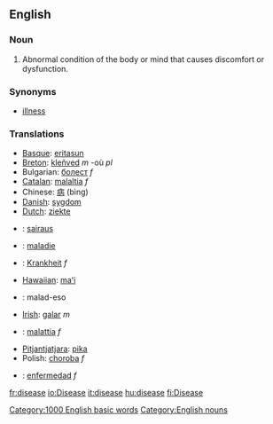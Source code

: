 ==English==
===Noun===
#Abnormal condition of the body or mind that causes discomfort or dysfunction. 

===Synonyms===
*[[illness]]

===Translations===
*[[Basque]]: [[eritasun]]
*[[Breton]]: [[kleñved]] ''m'' -où ''pl''
*Bulgarian: [[болест]] ''f''
*[[Catalan]]: [[malaltia]] ''f''
*Chinese: [[病]] (bìng)
*[[Danish]]: [[sygdom]]
*[[Dutch]]: [[ziekte]]
*{{fi}}: [[sairaus]]
*{{fr}}: [[maladie]]
*{{de}}: [[Krankheit]] ''f''
*[[Hawaiian]]: [[maʻi]]
* {{io}} : malad-eso
*[[Irish]]: [[galar]] ''m''
*{{it}}: [[malattia]] ''f''
*[[Pitjantjatjara]]: [[pika]]
*Polish: [[choroba ]] ''f''
*{{es}}: [[enfermedad]] ''f''

[[Category:1000 English basic words]]
[[Category:English nouns]]

[[fr:disease]]
[[io:Disease]]
[[it:disease]]
[[hu:disease]]
[[fi:Disease]]